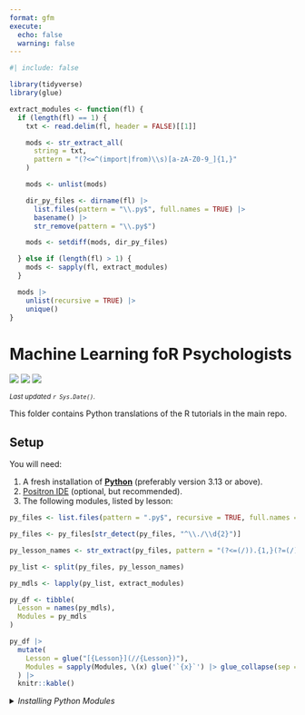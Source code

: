 ```yaml
---
format: gfm
execute:
  echo: false
  warning: false
---
```


```r
#| include: false

library(tidyverse)
library(glue)

extract_modules <- function(fl) {
  if (length(fl) == 1) {
    txt <- read.delim(fl, header = FALSE)[[1]]

    mods <- str_extract_all(
      string = txt,
      pattern = "(?<=^(import|from)\\s)[a-zA-Z0-9_]{1,}"
    )

    mods <- unlist(mods)

    dir_py_files <- dirname(fl) |>
      list.files(pattern = "\\.py$", full.names = TRUE) |>
      basename() |>
      str_remove(pattern = "\\.py$")

    mods <- setdiff(mods, dir_py_files)

  } else if (length(fl) > 1) {
    mods <- sapply(fl, extract_modules)
  }

  mods |>
    unlist(recursive = TRUE) |>
    unique()
}
```

# Machine Learning foR Psychologists

[![](https://img.shields.io/badge/Open%20Educational%20Resources-Compatable-brightgreen)](https://creativecommons.org/about/program-areas/education-oer/)
[![](https://img.shields.io/badge/CC-BY--NC%204.0-lightgray)](http://creativecommons.org/licenses/by-nc/4.0/)
![](https://img.shields.io/badge/Languages-Python-blue)

<sub>*Last updated `r Sys.Date()`.*</sub>

This folder contains Python translations of the R tutorials in the main repo.

## Setup

You will need:

1. A fresh installation of [**Python**](https://www.python.org/downloads/) (preferably version 3.13 or above).
2. [Positron IDE](https://positron.posit.co/download.html) (optional, but recommended).
3. The following modules, listed by lesson:

```r
py_files <- list.files(pattern = ".py$", recursive = TRUE, full.names = TRUE)

py_files <- py_files[str_detect(py_files, "^\\./\\d{2}")]

py_lesson_names <- str_extract(py_files, pattern = "(?<=(/)).{1,}(?=(/))")

py_list <- split(py_files, py_lesson_names)

py_mdls <- lapply(py_list, extract_modules)

py_df <- tibble(
  Lesson = names(py_mdls),
  Modules = py_mdls
)

py_df |>
  mutate(
    Lesson = glue("[{Lesson}](//{Lesson})"),
    Modules = sapply(Modules, \(x) glue('`{x}`') |> glue_collapse(sep = ", ")),
  ) |>
  knitr::kable()
```

<details>
<summary><i>Installing Python Modules</i></summary>

You can install all the Python modules used by saving a `requirements.txt` file:

```r
reticulate::use_python("C:/Users/user/AppData/Local/Programs/Python/Python313/python.exe", required = TRUE)

imp <- reticulate::import("importlib.metadata")

py_version <- possibly(imp$version, otherwise = "")

py_mdls <- py_mdls |>
  unlist(recursive = TRUE) |>
  unique() |> sort()


py_mdl_info <- tibble(
  module = case_match(py_mdls,
                      "sklearn" ~ "scikit-learn",
                      "imblearn" ~ "imbalanced-learn",
                      .default = py_mdls),
  version = sapply(module, py_version)
) |>
  arrange(module)

cat(glue_data(py_mdl_info, "{module}{ifelse(nzchar(py_mdl_info$version), '>=', '')}{version}") |> glue_collapse(sep = "\n"))
```
And then running

```
pip install -r requirements.txt
```

</details>

